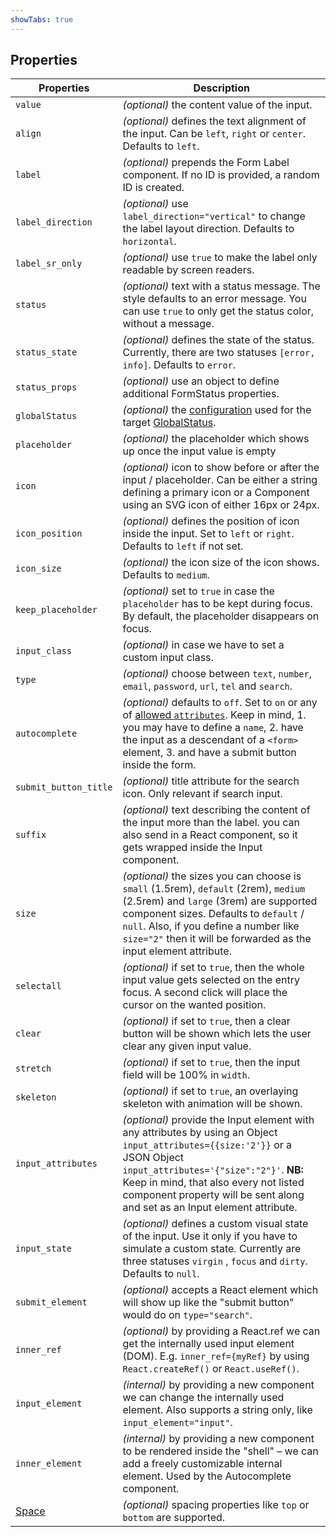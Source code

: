```yaml
---
showTabs: true
---
```


## Properties

| Properties                                  | Description                                                                                                                                                                                                                                                                                                              |
| ------------------------------------------- | ------------------------------------------------------------------------------------------------------------------------------------------------------------------------------------------------------------------------------------------------------------------------------------------------------------------------ |
| `value`                                     | _(optional)_ the content value of the input.                                                                                                                                                                                                                                                                             |
| `align`                                     | _(optional)_ defines the text alignment of the input. Can be `left`, `right` or `center`. Defaults to `left`.                                                                                                                                                                                                            |
| `label`                                     | _(optional)_ prepends the Form Label component. If no ID is provided, a random ID is created.                                                                                                                                                                                                                            |
| `label_direction`                           | _(optional)_ use `label_direction="vertical"` to change the label layout direction. Defaults to `horizontal`.                                                                                                                                                                                                            |
| `label_sr_only`                             | _(optional)_ use `true` to make the label only readable by screen readers.                                                                                                                                                                                                                                               |
| `status`                                    | _(optional)_ text with a status message. The style defaults to an error message. You can use `true` to only get the status color, without a message.                                                                                                                                                                     |
| `status_state`                              | _(optional)_ defines the state of the status. Currently, there are two statuses `[error, info]`. Defaults to `error`.                                                                                                                                                                                                    |
| `status_props`                              | _(optional)_ use an object to define additional FormStatus properties.                                                                                                                                                                                                                                                   |
| `globalStatus`                              | _(optional)_ the [configuration](/uilib/components/global-status/properties/#configuration-object) used for the target [GlobalStatus](/uilib/components/global-status).                                                                                                                                                  |
| `placeholder`                               | _(optional)_ the placeholder which shows up once the input value is empty                                                                                                                                                                                                                                                |
| `icon`                                      | _(optional)_ icon to show before or after the input / placeholder. Can be either a string defining a primary icon or a Component using an SVG icon of either 16px or 24px.                                                                                                                                               |
| `icon_position`                             | _(optional)_ defines the position of icon inside the input. Set to `left` or `right`. Defaults to `left` if not set.                                                                                                                                                                                                     |
| `icon_size`                                 | _(optional)_ the icon size of the icon shows. Defaults to `medium`.                                                                                                                                                                                                                                                      |
| `keep_placeholder`                          | _(optional)_ set to `true` in case the `placeholder` has to be kept during focus. By default, the placeholder disappears on focus.                                                                                                                                                                                       |
| `input_class`                               | _(optional)_ in case we have to set a custom input class.                                                                                                                                                                                                                                                                |
| `type`                                      | _(optional)_ choose between `text`, `number`, `email`, `password`, `url`, `tel` and `search`.                                                                                                                                                                                                                            |
| `autocomplete`                              | _(optional)_ defaults to `off`. Set to `on` or any of [allowed `attributes`](https://developer.mozilla.org/en-US/docs/Web/HTML/Element/input#attr-autocomplete). Keep in mind, 1. you may have to define a `name`, 2. have the input as a descendant of a `<form>` element, 3. and have a submit button inside the form. |
| `submit_button_title`                       | _(optional)_ title attribute for the search icon. Only relevant if search input.                                                                                                                                                                                                                                         |
| `suffix`                                    | _(optional)_ text describing the content of the input more than the label. you can also send in a React component, so it gets wrapped inside the Input component.                                                                                                                                                        |
| `size`                                      | _(optional)_ the sizes you can choose is `small` (1.5rem), `default` (2rem), `medium` (2.5rem) and `large` (3rem) are supported component sizes. Defaults to `default` / `null`. Also, if you define a number like `size="2"` then it will be forwarded as the input element attribute.                                  |
| `selectall`                                 | _(optional)_ if set to `true`, then the whole input value gets selected on the entry focus. A second click will place the cursor on the wanted position.                                                                                                                                                                 |
| `clear`                                     | _(optional)_ if set to `true`, then a clear button will be shown which lets the user clear any given input value.                                                                                                                                                                                                        |
| `stretch`                                   | _(optional)_ if set to `true`, then the input field will be 100% in `width`.                                                                                                                                                                                                                                             |
| `skeleton`                                  | _(optional)_ if set to `true`, an overlaying skeleton with animation will be shown.                                                                                                                                                                                                                                      |
| `input_attributes`                          | _(optional)_ provide the Input element with any attributes by using an Object `input_attributes={{size:'2'}}` or a JSON Object `input_attributes='{"size":"2"}'`. **NB:** Keep in mind, that also every not listed component property will be sent along and set as an Input element attribute.                          |
| `input_state`                               | _(optional)_ defines a custom visual state of the input. Use it only if you have to simulate a custom state. Currently are three statuses `virgin` , `focus` and `dirty`. Defaults to `null`.                                                                                                                            |
| `submit_element`                            | _(optional)_ accepts a React element which will show up like the "submit button" would do on `type="search"`.                                                                                                                                                                                                            |
| `inner_ref`                                 | _(optional)_ by providing a React.ref we can get the internally used input element (DOM). E.g. `inner_ref={myRef}` by using `React.createRef()` or `React.useRef()`.                                                                                                                                                     |
| `input_element`                             | _(internal)_ by providing a new component we can change the internally used element. Also supports a string only, like `input_element="input"`.                                                                                                                                                                          |
| `inner_element`                             | _(internal)_ by providing a new component to be rendered inside the "shell" – we can add a freely customizable internal element. Used by the Autocomplete component.                                                                                                                                                     |
| [Space](/uilib/components/space/properties) | _(optional)_ spacing properties like `top` or `bottom` are supported.                                                                                                                                                                                                                                                    |
